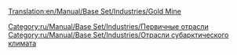 [[Translation:en/Manual/Base Set/Industries/Gold Mine]]

{{ru/Manual/Base Set/Industries/Промышленность|Изображение=en/Manual/Base Set/Industries/Goldmine.png
|имя=Золотая шахта
|Климат=[[ru/Manual/Климат]]
|Принимает=Нет
|Производит=[[ru/Manual/Base Set/Cargos/Золото|Золото]]
|Примечания=нет в других [[ru/Manual/Климат|климатах]]
}}

[[Category:ru/Manual/Base Set/Industries/Первичные отрасли]]
[[Category:ru/Manual/Base Set/Industries/Отрасли субарктического климата]]